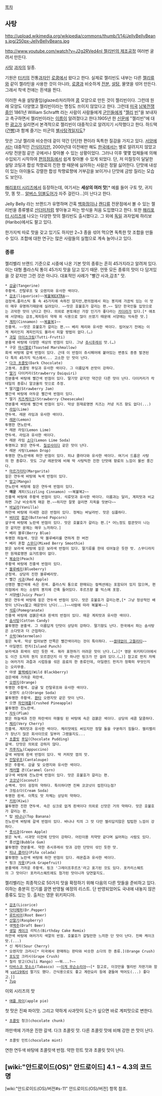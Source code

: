 [[목차]]

== 사탕 ==
http://upload.wikimedia.org/wikipedia/commons/thumb/1/14/JellyBellyBeans.jpg/250px-JellyBellyBeans.jpg

[[http://www.youtube.com/watch?v=J2g2RVed4nI 젤리빈의 제조공정]] 여러번 굴려서 만든다.

[[사탕]] [[과자]]의 일종.

기원은 [[터키]]의 전통[[과자]]인 [[로쿰]]에서 왔다고 한다. 실제로 젤리빈도 내부는 다른 [[젤리]]류와 같이 젤라틴을 사용한 것이 아니라, [[로쿰]]과 비슷하게 [[전분]], [[설탕]], 물엿을 섞어 만든다. 그래서 착색 전에는 흰색을 띈다.

이러한 속을 설탕졸임(glazed)처리하여 [[콩]] 모양으로 만든 것이 젤리빈이다. 그런데 원래 모양도 다양했고 젤리빈이라는 명칭도 쓰이지 않았다고 한다. 그런데 [[미국]] [[남북전쟁]]중인 1861년 William Schrafft 라는 사람이 사람들에게 [[군인]]들에게 "[[젤리]] [[빈]]"을 보내자고 촉구하면서 젤리빈이라는 [[이름]]이 알려졌다고 한다.1905년 한 [[신문]]에 "젤리빈"에 대한 [[광고]]가 실리면서 본격적으로 젤리빈이 대중적으로 알려지기 시작했다고 한다. 하드택([[건빵]])과 함께 즐기는 미군의 [[별사탕]]격일지도?

맛은 그냥 젤리와 비슷한데 겉이 약간 단단한 편이라 독특한 질감을 가지고 있다. [[서양]]에서는 대중적인 [[간식]]이지만, 2000년대 이전에만 해도 [[한국]]에서는 별로 알려지지 않았고 사탕 전문점 같은 곳에서나 찾아볼 수 있는 상황이었다. 그러나 이후 몇몇 업체들에 의해 수입되기 시작하여 [[편의점]]등에서 쉽게 찾아볼 수 있게 되었다. 단, 저 미칠듯이 달달한 설탕 코팅과 합성 착향료의 진한 향 때문에 싫어하는 사람은 정말 싫어한다. 단맛에 내성이 있는 아이들도 강렬한 합성 착향료향에 거부감을 보이거나 단맛에 금방 질리는 모습도 보인다.

[[해리포터 시리즈]]에서 등장하는데, 여기서는 '''세상의 여러 맛'''[* 예를 들어 구토 맛, 귀지 맛, 똥 맛... [[알버스 덤블도어]]가 자주 걸린다...]이 난다고 한다. 

Jelly Belly 라는 브랜드가 유명하며 간혹 [[백화점]]이나 [[캔디]]류 전문점에서 볼 수 있는 젤리빈을 종류별로 [[산]]더미처럼 쌓아놓고 파는 방식을 처음 도입했다고 한다. 또한 [[해리포터 시리즈]]에 나오는 다양한 맛의 젤리빈도 출시했다고. 그 외에 [[독일]] 과자업체 하리보(Haribo)에서도 팔고 있다.

한가지씩 따로 맛을 갖고 있기도 하지만 2~3 종을 섞어 먹으면 독특한 맛 조합을 만들 수 있다.
조합에 대한 연구는 많은 사람들의 실험으로 계속 늘어나고 있다.
=== 종류 ===

젤리벨리 브랜드 기준으로 시중에 나온 기본 맛의 종류는 흔히 45가지라고 알려져 있다. 이는 대형 플라스틱 통이 45가지 맛을 담고 있기 때문. 언뜻 모든 종류의 맛이 다 담겨있을 것 같지만 그런 것은 아니다. 대표적인 사례가 "빨간 사과,감초" 맛.

 * [[감귤]](Tangerine)
 주황색. 칸탈루프 및 오렌지와 유사한 색이다.
 * [[감초]](liquorice)~~[[복불복]]EXTRA~~
 검정색.플라스틱 통 속 45가지에 속하진 않지만,편의점에서 파는 봉지에 가끔씩 있는 이 맛이 매우 유명하기때문에 실려있다. ~~맛은 호불호가 갈리는 편.~~ 일단 한국인들 입맛으로는 괴악한 맛이 난다고 한다. 의외로 본토에선 가장 인기가 좋다라는 [[카더라]]가 있다.[* 애초에 서양에는 감초,계피등이 약재 외 식용으로 많이 쓰였기 때문에 서양에는 익숙한 맛.] 
 * [[계피]](Cinnamon) ~~[[복불복]]1~~
 진홍색. ~~맛은 호불호가 갈리는 편.~~ 베리 체리와 유사한 색이다. 씹어보기 전에는 이게 체리인지 계피인지도 몰라서 피할 방법이 없다.(…)
 * [[과일]] [[아이스크림]](Tutti-Frutti)
 분홍색 바탕에 다양한 색상의 반점이 있다. 그냥 [[쥬시후레쉬]] 맛.(…)
 * 구운 [[마시멜로]](Toasted Marshmallow)
 회색 바탕에 갈색 반점이 있다. 근데 이 반점이 쥬시페어에 붙어있는 변종도 종종 발견된다 특히 45가지 믹스에서... 고소한 단 맛이 난다.
 * [[다크 초콜릿]](Dark Chocolate)
 고동색. 초콜릿 푸딩과 유사한 색이다. 그 이름답게 쓴맛이 강하다.
 * [[딸기]] 다이커리(Strawberry Daiquiri)
 진분홍색 바탕에 빨간색 반점이 있다. 딸기맛 같지만 약간은 다른 맛이 난다. 다이커리가 칵테일의 종류니 알코올의 맛으로 추정.
 * 딸기[[잼]](Strawberry Jam)
 빨간색 바탕에 어두운 빨간색 반점이 있다.
 * 딸기 [[치즈]][[케이크]](Strawberry Cheesecake)
 연분홍색 바탕에 빨간색 반점이 있다. 막상 원재료명엔 치즈는 커녕 치즈 향도 없다(...)
 * [[라임]](Lime)
 연두색. 레몬 라임과 유사한 색이다.
 * [[레몬]](Lemon)
 투명한 연노란색.
 * 레몬 라임(Lemon Lime)
 연두색. 라임과 유사한 색이다.
 * 레몬 라임 [[소다]](Lemon Lime Soda)
 투명하고 밝은 연두색. [[칠성사이다]] 같은 맛이 난다.
 * 레몬 사탕(Lemon Drop)
 투명한 연노란색에 하얀 반점이 있다. 피냐 콜라다와 유사한 색이다. 여기서 드롭은 사탕의 한 종류다. 맛도 그냥 레몬맛에 비해 딱 사탕틱한 진한 단맛에 향료의 느낌이 물씬 풍긴다.
 * [[마르가리타]](Margarita)
 짙은 연두색 바탕에 녹색 반점이 있다.
 * [[망고]](Mango)
 연노란색 바탕에 짙은 연두색 반점이 있다.
 * '''매운''' 계피(Sizzling Cinnamon) ~~복불복2~~
 진홍색 바탕에 주황색 반점이 있다. 석류맛과 유사한 색이다. 이름과는 달리, 계피맛과 비교하면 그냥 비슷하게 매운 편.~~하지만 잘못 걸리면 지옥을 맛본다~~
 * [[바닐라]](Vanilla)
 하얀색 바탕에 미세한 검은 반점이 있다. 정체는 바닐라빈. 맛은 심플하다.
 * [[버터]]맛 [[팝콘]](Buttered Popcorn)
 살구색 바탕에 노란색 반점이 있다. 맛은 호불호가 갈리는 편.[* 어느정도 팝콘맛이 나는것 같지만 문제는 매우 느끼하다.]
 * 베리 블루(Berry Blue)
 투명한 하늘색. 맛은 딱 블루베리를 연하게 한 버전
 * 베리 혼합 [[스무디]](Mixed Berry Smoothie)
 밝은 보라색 바탕에 짙은 보라색 반점이 있다. 딸기류를 한데 섞어놓은 듯한 맛. 스무디라지만 원재료명엔 요거트향이 없다.
 * [[복숭아]](Peach)
 주황색 바탕에 진홍색 반점이 있다.
 * [[블루베리]](Blueberry)
 군청색. 상당히 진한 블루베리맛.
 * 빨간 [[사과]](Red Apple)
 선명한 빨간색에 속은 흰색. 플라스틱 통으로 판매되는 컬렉션에는 포함되어 있지 않으며, 편의점에서 파는 소량의 봉지에 간혹 들어있다. 후르츠향 볼 믹스에 포함.
 * 서양[[배]](Juicy Pear)
 밝은 연두색 바탕에 짙은 연두색 반점이 있다. 맛은 호불호가 갈리는편,[* 그냥 정상적인 배맛이 난다vs떫고 매운맛이 난다(...)~~사람에 따라 복불복~~]
 * [[석류]](Pomegranate)
 진홍색 바탕에 검붉은색과 흰색의 반점이 있다. 매운 계피맛과 유사한 색이다.
 * [[솜사탕]](Cotton Candy)
 불투명한 분홍색. 그 이름답게 단맛이 상당히 강하다. 딸기향도 난다. 한국에서 파는 솜사탕은 소다맛과 더 근접하다.
 * [[수박]](Watermelon)
 짙은 녹색. 막상 씹어보면 안쪽은 빨간색이라는 것이 특이하다. ~~[[쓸데없이 고퀄리티]]~~
 * 아일랜드 펀치(Island Punch)
 보라색과 회색이 섞인 듯한 색. 뭐라 표현하기 어려운 맛이 난다.(…)[* 영문 위키피디아에서도 이건 도저히 뭔지 모르겠던지 이 맛 하나만 링크가 안 걸려 있다.(…)] 참고로 펀치 자체는 여러가지 과즙과 시럽등을 섞은 음료의 한 종류인데, 아일랜드 펀치가 정확히 무엇인지는 오리무중.
 * 야생 [[블랙베리]](Wild Blackberry)
 검은색에 가까운 파란색.
 * [[오렌지]](Orange)
 투명한 주황색. 감귤 및 칸탈루프와 유사한 색이다.
 * 오렌지 소다(Orange Soda)
 불투명한 주황색. [[환타]] 오렌지맛 같은 맛이 난다.
 * 으깬 [[파인애플]](Crushed Pineapple)
 불투명한 진노란색.
 * [[자두]](Plum)
 밝은 하늘색과 진한 파란색이 마블링 된 바탕에 속은 검붉은 색이다. 상당히 새콤 달콤하다.
 * [[체리]](Very Cherry)
 진홍색. 계피맛과 유사한 색이다. 체리맛에도 써있지만 정말 둘을 구분하기 힘들다. 젤리벨리가 장난기 많은 회사이므로 일부러 그랬을지도...
 * [[초콜릿]] [[푸딩]](Chocolate Pudding)
 갈색. 단맛은 의외로 강하지 않다.
 * [[카푸치노]](Cappuccino)
 갈색 바탕에 흰색 반점이 있다. 딱 커피맛 껌의 맛.
 * [[메론|칸탈루프]](Cantaloupe)
 밝은 주황색. 감귤 및 오렌지와 유사한 색이다.
 * [[캐러멜]] 콘(Caramel Corn)
 살구색 바탕에 진노란색 반점이 있다. 맛은 호불호가 갈리는 편.
 * [[코코넛]](Coconut)
 순백색. 맛이 굉장히 약하다. 특이하다면 진짜 코코넛이 씹힌다는점?
 * 크림소다(Cream Soda)
 투명한 흰색. 이쪽도 맛 자체는 상당히 약하다.
 * [[키위]](Kiwi)
 불투명한 진한 연두색. 속은 싱크로 없게 흰색이다 의외로 신맛은 거의 약하다. 맛은 호불호가 갈리는 편.
 * 탑 [[바나나]](Top Banana)
 진노란색 바탕에 갈색 반점이 있다. 바나나 킥의 그 맛 다만 젤리답지않은 텁텁한 느낌이 강하다.
 * [[풋사과]](Green Apple)
 밝은 녹색. 사과맛 이전에 단맛이 강하다. 어린이용 치약맛 같다며 싫어하는 사람도 있다.
 * 풍선[[껌]](Bubble Gum)
 불투명한 연분홍색. 약한 쥬시후레쉬 맛과 강한 단맛이 섞인 듯한 맛.
 * [[피냐 콜라다]](Piña colada)
 불투명한 노란색 바탕에 하얀 반점이 있다. 레몬즙과 유사한 색이다.
 * 핑크 [[자몽]](Pink Grapefruit)
 분홍색에 가까운 주황색. 핑크 '그레이프후르츠'라고 표기된 것도 있다. 포카리스웨트의 그 맛이다! 포카리스웨트에도 첨가된 맛이니까 당연할지도.

젤리벨리는 최종적으로 50가지 맛을 확정하기 위해 다음의 다른 맛들을 준비하고 있다. 이하는 충분히 인기를 끌면 반영될 예정의 리스트. 단 반영되었어도 국내에 내놓지 않은 종류도 있는 듯. 출처는 영문 위키피디아.

 * [[감초]](Licorice)
 * [[닥터페퍼]](Dr.Pepper)
 * [[루트비어]](Root Beer)
 * [[산딸기]](Raspberry)
 * 생[[맥주]](Draft Beer)
 * [[생일]] [[케이크]] 리믹스(Birthday Cake Remix)
 하얀색 바탕에 여러가지 색깔의 반점. 호불호가 갈릴만한 느끼한 단 맛이 난다. 진짜 케이크맛.(...)
 * 신 체리(Sour Cherry)
 * 오렌지맛 크러시[* 미국에서 판매하는 판타와 비슷한 소다의 한 종류.](Orange Crush)
 * [[포도]]맛 크러시(Grape Crush)
 * 칠리 망고(Chili Mango) ~~뭐...?~~
 * [[타바스코|타바스코 핫소스]](Tabasco) ~~[[내가 고자라니|이게 무슨소리야]]~~[* 참고로, 이것만을 젤리빈 자판기와 함께 [[vat19]]에서 팔기도 했다. 간식용으로도 좋고 계란요리 등에 곁들여 먹어도(...) 좋다고.]]
 * [[7up]]

이외 시리즈의 맛

 * [[애플 파이]](apple pie)
첫 맛은 진짜 파이맛. 그리고 약하게 사과맛이 도는가 싶으면 바로 계피맛으로 변한다. 
 * [[초콜릿]] 청크(chocolate chunk)
까만색에 가까운 진한 갈색. 다크 초콜릿 맛. 다른 초콜릿 맛에 비해 강한 쓴 맛이 난다.
 * 초콜릿 민트(chocolate mint)
연한 연두색 바탕에 초콜릿색 반점. 약한 민트 맛과 초콜릿 맛이 난다.

 

== [wiki:"안드로이드(OS)" 안드로이드] 4.1 ~ 4.3의 코드명 ==

[wiki:"안드로이드(OS)/버전#s-11" 안드로이드(OS)/버전] 항목 참조.
